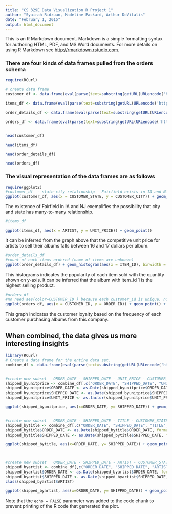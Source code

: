 ```yaml
---
title: "CS 329E Data Visualization R Project 1"
author: "Syairah Ridzuan, Madeline Packard, Arthur DeVitalis"
date: "February 1, 2015"
output: html_document
---
```


This is an R Markdown document. Markdown is a simple formatting syntax for authoring HTML, PDF, and MS Word documents. For more details on using R Markdown see <http://rmarkdown.rstudio.com>.


### There are four kinds of data frames pulled from the orders schema

```r

require(RCurl)

# create data frame
customer_df <- data.frame(eval(parse(text=substring(getURL(URLencode('http://129.152.144.84:5001/rest/native/?query="SELECT * FROM customers"'), httpheader=c(DB='jdbc:oracle:thin:@129.152.144.84:1521/PDB1.usuniversi01134.oraclecloud.internal', USER='DV_ORDERS', PASS='orcl', MODE='native_mode', MODEL='model', returnFor = 'R', returnDimensions = 'False'), verbose = TRUE), 1, 2^31-1))))

items_df <- data.frame(eval(parse(text=substring(getURL(URLencode('http://129.152.144.84:5001/rest/native/?query="SELECT * FROM items"'), httpheader=c(DB='jdbc:oracle:thin:@129.152.144.84:1521/PDB1.usuniversi01134.oraclecloud.internal', USER='DV_ORDERS', PASS='orcl', MODE='native_mode', MODEL='model', returnFor = 'R', returnDimensions = 'False'), verbose = TRUE), 1, 2^31-1))))

order_details_df <- data.frame(eval(parse(text=substring(getURL(URLencode('http://129.152.144.84:5001/rest/native/?query="SELECT * FROM order_details"'), httpheader=c(DB='jdbc:oracle:thin:@129.152.144.84:1521/PDB1.usuniversi01134.oraclecloud.internal', USER='DV_ORDERS', PASS='orcl', MODE='native_mode', MODEL='model', returnFor = 'R', returnDimensions = 'False'), verbose = TRUE), 1, 2^31-1))))

orders_df <- data.frame(eval(parse(text=substring(getURL(URLencode('http://129.152.144.84:5001/rest/native/?query="SELECT * FROM orders"'), httpheader=c(DB='jdbc:oracle:thin:@129.152.144.84:1521/PDB1.usuniversi01134.oraclecloud.internal', USER='DV_ORDERS', PASS='orcl', MODE='native_mode', MODEL='model', returnFor = 'R', returnDimensions = 'False'), verbose = TRUE), 1, 2^31-1))))


head(customer_df)

head(items_df)

head(order_details_df)

head(orders_df)


```

### The visual representation of the data frames are as follows
```r

require(ggplot2)
#customer_df  - state-city relationship - Fairfield exists in IA and NJ
ggplot(customer_df, aes(x = CUSTOMER_STATE, y = CUSTOMER_CITY)) + geom_point() 
```
The existence of Fairfield in IA and NJ exemplifies the possibility that city and state has many-to-many relationship.


```r
#items_df

ggplot(items_df, aes(x = ARTIST, y = UNIT_PRICE)) + geom_point()
```
It can be inferred from the graph above that the competitive unit price for artists to sell their albums falls between 16 and 17 dollars per album.


```r
#order_details_df 
#count of each items ordered (name of items are unknown)
ggplot(order_details_df) + geom_histogram(aes(x = ITEM_ID), binwidth = 1, colour = "purple", fill = "white" )
```
This histograms indicates the popularity of each item sold with the quantity shown on y-axis. It can be inferred that the album with item_id 1 is the highest selling product.

```r
#orders_df 
#no need aes(color=CUSTOMER_ID ) because each customer_id is unique, non-continuous
ggplot(orders_df, aes(x = CUSTOMER_ID, y = ORDER_ID)) + geom_point() + facet_wrap(~CUSTOMER_ID)
```
This graph indicates the customer loyalty based on the frequency of each customer purchasing albums from this company.

## When combined, the data gives us more interesting insights
```r
library(RCurl)
# Create a data frame for the entire data set.
combine_df <- data.frame(eval(parse(text=substring(getURL(URLencode('http://129.152.144.84:5001/rest/native/?query="select * from orders o join customers c on o.customer_id = c.customer_id join order_details d on o.order_id = d.order_id join items i on d.item_id = i.item_id"'), httpheader=c(DB='jdbc:oracle:thin:@129.152.144.84:1521/PDB1.usuniversi01134.oraclecloud.internal', USER='DV_ORDERS', PASS='orcl', MODE='native_mode', MODEL='model', returnFor = 'R', returnDimensions = 'False'), verbose = TRUE), 1, 2^31-1))))


#create new subset   ORDER_DATE - SHIPPED_DATE - UNIT_PRICE - CUSTOMER_STATE
shipped_byunitprice <- combine_df[,c("ORDER_DATE", "SHIPPED_DATE", "UNIT_PRICE", "CUSTOMER_STATE")]
shipped_byunitprice$ORDER_DATE <- as.Date(shipped_byunitprice$ORDER_DATE, format="%Y-%m-%d")
shipped_byunitprice$SHIPPED_DATE <- as.Date(shipped_byunitprice$SHIPPED_DATE, format="%Y-%m-%d")
shipped_byunitprice$UNIT_PRICE <- as.factor(shipped_byunitprice$UNIT_PRICE)

ggplot(shipped_byunitprice, aes(x=ORDER_DATE, y= SHIPPED_DATE)) + geom_point(aes(color=UNIT_PRICE)) + facet_wrap(~CUSTOMER_STATE)


#create new subset   ORDER_DATE - SHIPPED_DATE - TITLE - CUSTOMER_STATE
shipped_bytitle <- combine_df[,c("ORDER_DATE", "SHIPPED_DATE", "TITLE", "CUSTOMER_STATE")]
shipped_bytitle$ORDER_DATE <- as.Date(shipped_bytitle$ORDER_DATE, format="%Y-%m-%d")
shipped_bytitle$SHIPPED_DATE <- as.Date(shipped_bytitle$SHIPPED_DATE, format="%Y-%m-%d")

ggplot(shipped_bytitle, aes(x=ORDER_DATE, y= SHIPPED_DATE)) + geom_point(aes(color=TITLE)) + facet_wrap(~CUSTOMER_STATE)



#create new subset   ORDER_DATE - SHIPPED_DATE - ARTIST - CUSTOMER_STATE
shipped_byartist <- combine_df[,c("ORDER_DATE", "SHIPPED_DATE", "ARTIST", "CUSTOMER_STATE")]
shipped_byartist$ORDER_DATE <- as.Date(shipped_byartist$ORDER_DATE, format="%Y-%m-%d")
shipped_byartist$SHIPPED_DATE <- as.Date(shipped_byartist$SHIPPED_DATE, format="%Y-%m-%d")
class(shipped_byartist$ARTIST)

ggplot(shipped_byartist, aes(x=ORDER_DATE, y= SHIPPED_DATE)) + geom_point(aes(color=ARTIST)) + facet_wrap(~CUSTOMER_STATE)


```



Note that the `echo = FALSE` parameter was added to the code chunk to prevent printing of the R code that generated the plot.

